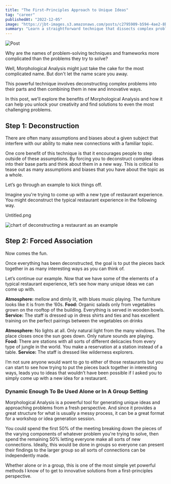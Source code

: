 ```yaml
---
title: "The First-Principles Approach to Unique Ideas"
tag: "career"
publishedAt: "2022-12-05"
image: "https://jbt-images.s3.amazonaws.com/posts/c2795909-b594-4ae2-8b1c-cf713a7dfc4c-scaled.jpeg"
summary: "Learn a straightforward technique that dissects complex problems into manageable components and reassembles them in innovative ways. This method will revolutionize your problem-solving skills and be a great workshop idea for teams."
---
```


![Post](https://jbt-images.s3.amazonaws.com/posts/c2795909-b594-4ae2-8b1c-cf713a7dfc4c-scaled.jpeg)

Why are the names of problem-solving techniques and frameworks more complicated than the problems they try to solve?

Well, Morphological Analysis might just take the cake for the most complicated name. But don't let the name scare you away.

This powerful technique involves deconstructing complex problems into their parts and then combining them in new and innovative ways.

In this post, we'll explore the benefits of Morphological Analysis and how it can help you unlock your creativity and find solutions to even the most challenging problems.

## Step 1: Deconstruction

There are often many assumptions and biases about a given subject that interfere with our ability to make new connections with a familiar topic.

One core benefit of this technique is that it encourages people to step outside of these assumptions. By forcing you to deconstruct complex ideas into their base parts and think about them in a new way. This is critical to tease out as many assumptions and biases that you have about the topic as a whole.

Let’s go through an example to kick things off.

Imagine you're trying to come up with a new type of restaurant experience. You might deconstruct the typical restaurant experience in the following way.

Untitled.png

![chart of deconstructing a restaurant as an example](https://cdn.sanity.io/images/ch8y490c/production/9406e816bd028b1f35f55975ce8ff71827f1d2e0-2746x1448.png?rect=287,0,2172,1448&w=600&h=400&fit=fillmax&dpr=2)

## Step 2: Forced Association

Now comes the fun.

Once everything has been deconstructed, the goal is to put the pieces back together in as many interesting ways as you can think of.

Let’s continue our example. Now that we have some of the elements of a typical restaurant experience, let’s see how many unique ideas we can come up with.

**Atmosphere:** mellow and dimly lit, with blues music playing. The furniture looks like it is from the ’60s. **Food:** Organic salads only from vegetables grown on the rooftop of the building. Everything is served in wooden bowls. **Service:** The staff is dressed up in dress shirts and ties and has excellent training on the perfect pairings between the vegetables on drinks

**Atmosphere:** No lights at all. Only natural light from the many windows. The place closes once the sun goes down. Only nature sounds are playing. **Food:** There are stations with all sorts of different delicacies from every type of jungle in the world. You make a reservation at a station instead of a table. **Service:** The staff is dressed like wilderness explorers.

I’m not sure anyone would want to go to either of those restaurants but you can start to see how trying to put the pieces back together in interesting ways, leads you to ideas that wouldn’t have been possible if I asked you to simply come up with a new idea for a restaurant.

### Dynamic Enough To Be Used Alone or In A Group Setting

Morphological Analysis is a powerful tool for generating unique ideas and approaching problems from a fresh perspective. And since it provides a great structure for what is usually a messy process, it can be a great format for a workshop or idea generation session.

You could spend the first 50% of the meeting breaking down the pieces of the varying components of whatever problem you're trying to solve, then spend the remaining 50% letting everyone make all sorts of new connections. Ideally, this would be done in groups so everyone can present their findings to the larger group so all sorts of connections can be independently made.

Whether alone or in a group, this is one of the most simple yet powerful methods I know of to get to innovative solutions from a first-principles perspective.
